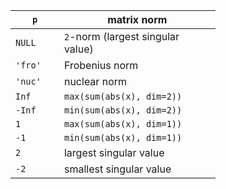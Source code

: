 +---------+------------------------------------+
| `p`     | matrix norm                        |
+=========+====================================+
| `NULL`  | `2`-norm (largest singular value)  |
+---------+------------------------------------+
| `'fro'` | Frobenius norm                     |
+---------+------------------------------------+
| `'nuc'` | nuclear norm                       |
+---------+------------------------------------+
| `Inf`   | `max(sum(abs(x), dim=2))`          |
+---------+------------------------------------+
| `-Inf`  | `min(sum(abs(x), dim=2))`          |
+---------+------------------------------------+
| `1`     | `max(sum(abs(x), dim=1))`          |
+---------+------------------------------------+
| `-1`    | `min(sum(abs(x), dim=1))`          |
+---------+------------------------------------+
| `2`     | largest singular value             |
+---------+------------------------------------+
| `-2`    | smallest singular value            |
+---------+------------------------------------+
